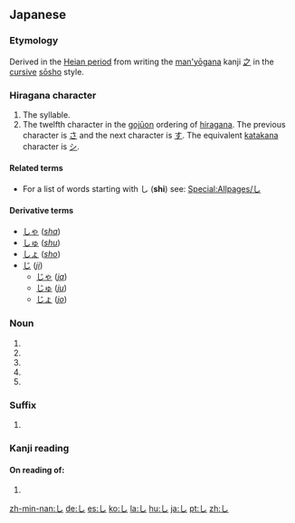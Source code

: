 ==Japanese==
{{stroke order|strokes=1}}
===Etymology===
Derived in the [[w:Heian period|Heian period]] from writing the [[man'yōgana]] kanji [[之]] in the [[cursive]] [[sōsho]] style.

===Hiragana character===
{{ja-kana|rom=shi}}

# The {{IPAchar|/shi/}} syllable.
# The twelfth character in the [[gojūon]] ordering of [[hiragana]]. The previous character is [[さ]] and the next character is [[す]]. The equivalent [[katakana]] character is [[シ]].

====Related terms====
* For a list of words starting with し ('''shi''') see: [[Special:Allpages/し]]
====Derivative terms====
* [[しゃ]] (''[[sha]]'')
* [[しゅ]] (''[[shu]]'')
* [[しょ]] (''[[sho]]'')
* [[じ]] (''[[ji]]'')
** [[じゃ]] (''[[ja]]'')
** [[じゅ]] (''[[ju]]'')
** [[じょ]] (''[[jo]]'')

===Noun=== 
{{ja-noun|h|rom=shi}}

# {{japdef|四|[[four]]}}
# {{japdef|詩|[[poem]], [[verse]]}}
# {{japdef|死|[[death]]}}
# {{japdef|師|[[teacher]], [[Reverend]]}}
# {{japdef|仕|[[civil service]]}}

===Suffix===
{{ja-pos|h|suffix|rom=shi}}
# {{japdef|市|[[city]]}}

===Kanji reading===
{{ja-kanjireading|rom=shi}}

====On reading of:====
# {{japdef|士|[[gentleman]], [[samurai]]}}

[[zh-min-nan:し]]
[[de:し]]
[[es:し]]
[[ko:し]]
[[la:し]]
[[hu:し]]
[[ja:し]]
[[pt:し]]
[[zh:し]]